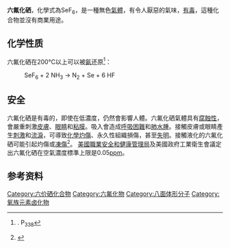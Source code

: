 {{expand|time=2011-12-26T02:05:52+00:00}}
{{expert-subject|time=2011-12-26T02:05:52+00:00}}
{{chembox
| verifiedrevid = 414397217
| ImageFileL1 = Selenium-hexafluoride-2D.png
| ImageSizeL1 = 
| ImageFileR1 = Selenium-hexafluoride-3D-balls.png
| ImageSizeR1 = 
| IUPACName = selenium hexafluoride
| OtherNames = 
| Section1 = {{Chembox Identifiers
| CASNo = 7783-79-1
| CASNo_Ref = {{cascite|correct|CAS}}
|  PubChem  =  24558
|  RTECS  =  VS9450000
|  SMILES  = 
}}
| Section2 = {{Chembox Properties
| Formula = SeF<sub>6</sub>
| MolarMass = 192.9534 g/mol
| Appearance = 無色氣體
| Density = 7.887 g/L<ref name=CRC/>
| MeltingPt = −34.6 °C <ref name=CRC>{{RubberBible86th}}</ref>
| BoilingPt = −46.6 °C, 昇華
| Solubility = 不溶<ref name=CRC/>
| RefractIndex = 1.895
}}
| Section3 = {{Chembox Structure
| CrystalStruct = [[正交晶系|正交晶系]], [[皮爾遜符號|oP28]]
| SpaceGroup = Pnma, No. 62
| Coordination = 八面體 (''O<sub>h</sub>'')
| Dipole = 0 
}}
| Section7 = {{Chembox Hazards
| MainHazards = 
| FlashPt = 
| NFPA-H = 3
| NFPA-F = ?
| NFPA-R = ?
| Autoignition =}}
| Section4 = {{Chembox Thermochemistry
| DeltaHf = -1030 kJ/mol<ref name = "Wiberg&Holleman">''Inorganic Chemistry'',Egon Wiberg, Arnold Frederick Holleman Elsevier 2001 ISBN 0-12-352651-5</ref>
| DeltaHc = 
| Entropy = 
| HeatCapacity =}}
}}

'''六氟化硒'''，化學式為SeF<sub>6</sub>，是一種無色[[氣體|氣體]]，有令人厭惡的氣味，[[毒性|有毒]]，這種化合物並沒有商業用途。

== 化学性质 ==
六氟化硒在200℃以上可以被[[氨|氨]]还原<ref>{{lang|ja|無機化学——その現代的理解のために. C.F.Bell, K.A.K.Lott 著. {{Link-ja|東京化学同人|東京化学同人}}}}. P<sub>338</sub></ref>：
: SeF<sub>6</sub> + 2 NH<sub>3</sub> → N<sub>2</sub> + Se + 6 HF

== 安全 ==
六氟化硒是有毒的，即使在低濃度，仍然會影響人體。六氟化硒氣體具有[[腐蝕性|腐蝕性]]，會嚴重刺激[[皮膚|皮膚]]、[[眼睛|眼睛]]和[[粘膜|粘膜]]。吸入會造成[[呼吸困難|呼吸困難]]和[[肺水腫|肺水腫]]。接觸皮膚或眼睛產生[[刺激|刺激]]和[[流淚|流淚]]，可導致[[灼傷|化學灼傷]]、永久性組織損傷，甚至[[失明|失明]]。接觸液化的六氟化硒可能引起灼傷或[[凍傷|凍傷]]<ref>{{Cite web |url=http://www.atsdr.cdc.gov/mmg/mmg.asp?id=1015&tid=215Medical |title=Management Guidelines for Selenium Hexafluoride (SeF6) |access-date=2011-12-27 |archive-date=2021-01-04 |archive-url=https://web.archive.org/web/20210104144650/https://www.atsdr.cdc.gov/mmg/mmg.asp?id=1015&tid=215Medical }}</ref>。
[[美國職業安全和健康管理局|美國職業安全和健康管理局]]及美國政府工業衛生會議定出六氟化硒在空氣濃度標準上限是0.05[[ppm|ppm]]。

== 参考资料 ==
{{reflist}}

{{硒化合物}}
{{六氟化物}}

[[Category:六价硒化合物|Category:六价硒化合物]]
[[Category:六氟化物|Category:六氟化物]]
[[Category:八面体形分子|Category:八面体形分子]]
[[Category:氧族元素卤化物|Category:氧族元素卤化物]]